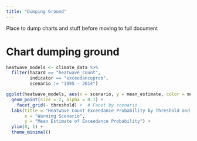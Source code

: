 ```yaml
---
title: "Dumping Ground"
---
```

Place to dump charts and stuff before moving to full document


# Chart dumping ground

```r

heatwave_models <- climate_data %>%
  filter(hazard == "heatwave_count",
         indicator == "exceedanceprob",
         scenario != "1995 - 2014")


```

```r

ggplot(heatwave_models, aes(x = scenario, y = mean_estimate, color = model)) +
  geom_point(size = 2, alpha = 0.7) +  
    facet_grid(~ threshold) +  # Facet by scenario
  labs(title = "Heatwave Count Exceedance Probability by Threshold and Warming Scenario",
       x = "Warming Scenario",
       y = "Mean Estimate of Exceedance Probability") +
  ylim(0, 1) +
  theme_minimal() 

```